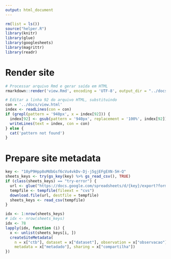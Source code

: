 ```yaml
---
output: html_document
---
```


```r
rm(list = ls())
source("helper.R")
library(knitr)
library(glue)
library(googlesheets)
library(magrittr)
library(readr)
```

# Render site

```r
# Processar arquivo Rmd e gerar saída em HTML
rmarkdown::render('view.Rmd', encoding = 'UTF-8', output_dir = "../docs")

# Editar a linha 92 do arquivo HTML, substituindo
con = '../docs/view.html'
index <- readLines(con = con)
if (grepl(pattern = '940px', x = index[92])) {
  index[92] <- gsub(pattern = '940px', replacement = '100%', index[92]) 
  writeLines(text = index, con = con)
} else {
  cat('pattern not found')
}
```

# Prepare site metadata

```r
key <- "18yP9Hpp8oMdbGsf6cVu4vkDv-Dj-j5gjEFgEXN-5H-Q"
sheets_keys <- try(gs_key(key) %>% gs_read_csv(), TRUE)
if (class(sheets_keys) == "try-error") {
  url <- glue("https://docs.google.com/spreadsheets/d/{key}/export?format=csv")
  tempfile <- tempfile(fileext = "cvs")
  download.file(url, destfile = tempfile)
  sheets_keys <- read_csv(tempfile)
}
```

```r
idx <- 1:nrow(sheets_keys)
# idx <- nrow(sheets_keys)
idx <- 78
lapply(idx, function (i) {
  x <- unlist(sheets_keys[i, ])
  createSiteMetadata(
    n = x["ctb"], dataset = x["dataset"], observation = x["observacao"], layer = x["camada"], 
    metadata = x["metadado"], sharing = x["compartilha"])
})
```
